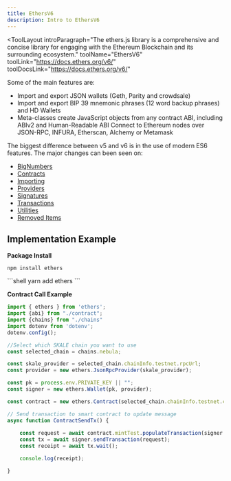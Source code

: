 ```yaml
---
title: EthersV6
description: Intro to EthersV6
---
```


<ToolLayout
    introParagraph="The ethers.js library is a comprehensive and concise library for engaging with the Ethereum Blockchain and its surrounding ecosystem."
    toolName="EthersV6"
    toolLink="https://docs.ethers.org/v6/"
    toolDocsLink="https://docs.ethers.org/v6/"
>

Some of the main features are:
- Import and export JSON wallets (Geth, Parity and crowdsale)
- Import and export BIP 39 mnemonic phrases (12 word backup phrases) and HD Wallets
- Meta-classes create JavaScript objects from any contract ABI, including ABIv2 and Human-Readable ABI
Connect to Ethereum nodes over JSON-RPC, INFURA, Etherscan, Alchemy or Metamask

The biggest difference between v5 and v6 is in the use of modern ES6 features. The major changes can been seen on:
- [BigNumbers](https://docs.ethers.org/v6/migrating/#migrate-bigint)
- [Contracts](https://docs.ethers.org/v6/migrating/#migrate-contracts)
- [Importing](https://docs.ethers.org/v6/migrating/#migrate-importing)
- [Providers](https://docs.ethers.org/v6/migrating/#migrate-providers)
- [Signatures](https://docs.ethers.org/v6/migrating/#migrate-signatures)
- [Transactions](https://docs.ethers.org/v6/migrating/#migrate-transactions)
- [Utilities](https://docs.ethers.org/v6/migrating/#migrate-utils)
- [Removed Items](https://docs.ethers.org/v6/migrating/#migrate-missing)

## Implementation Example

**Package Install**
<Tabs>
<TabItem label="npm">
```shell
npm install ethers
```
</TabItem>
<TabItem label="yarn">
```shell
yarn add ethers
```
</TabItem>
</Tabs>

**Contract Call Example**
```typescript
import { ethers } from 'ethers';
import {abi} from "./contract";
import {chains} from "./chains"
import dotenv from 'dotenv';
dotenv.config();

//Select which SKALE chain you want to use
const selected_chain = chains.nebula;

const skale_provider = selected_chain.chainInfo.testnet.rpcUrl;
const provider = new ethers.JsonRpcProvider(skale_provider);

const pk = process.env.PRIVATE_KEY || "";
const signer = new ethers.Wallet(pk, provider);

const contract = new ethers.Contract(selected_chain.chainInfo.testnet.contracts[0].address, abi, signer);

// Send transaction to smart contract to update message
async function ContractSendTx() {    
    
    const request = await contract.mintTest.populateTransaction(signer.address);
    const tx = await signer.sendTransaction(request);
    const receipt = await tx.wait();

    console.log(receipt);

}
```

</ToolLayout>